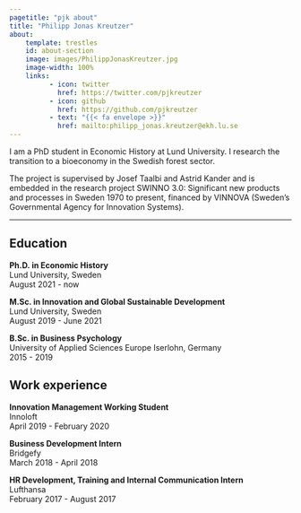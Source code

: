 ```yaml
---
pagetitle: "pjk about"
title: "Philipp Jonas Kreutzer"
about:
    template: trestles
    id: about-section
    image: images/PhilippJonasKreutzer.jpg
    image-width: 100%
    links: 
          - icon: twitter
            href: https://twitter.com/pjkreutzer
          - icon: github
            href: https://github.com/pjkreutzer
          - text: "{{< fa envelope >}}"
            href: mailto:philipp_jonas.kreutzer@ekh.lu.se
---
```

I am a PhD student in Economic History at Lund University. I research the transition to a bioeconomy in the Swedish forest sector.

The project is supervised by Josef Taalbi and Astrid Kander and is embedded in the research project SWINNO 3.0: Significant new products and processes in Sweden
1970 to present, financed by VINNOVA (Sweden’s Governmental Agency for Innovation Systems).

****

## Education

**Ph.D. in Economic History**
<br>Lund University, Sweden
<br>[August 2021 - now]{.date}

**M.Sc. in Innovation and Global Sustainable Development**
<br>Lund University, Sweden
<br>[August 2019 - June 2021]{.date}

**B.Sc. in Business Psychology**
<br>University of Applied Sciences Europe Iserlohn, Germany
<br>[2015 - 2019]{.date}

## Work experience

**Innovation Management Working Student**
<br>Innoloft
<br>[April 2019 - February 2020]{.date}

**Business Development Intern**
<br>Bridgefy
<br>[March 2018 - April 2018]{.date}

**HR Development, Training and Internal Communication Intern**
<br>Lufthansa
<br>[February 2017 - August 2017]{.date} </p>
